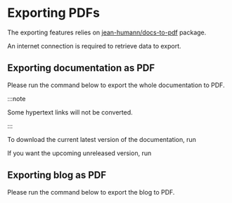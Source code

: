 
# Exporting PDFs

The exporting features relies on
[jean-humann/docs-to-pdf](https://github.com/jean-humann/docs-to-pdf) package.

An internet connection is required to retrieve data to export.

## Exporting documentation as PDF

Please run the command below to export the whole documentation to PDF.

:::note

Some hypertext links will not be converted.

:::

To download the current latest version of the documentation, run

<ExportingDocsBlock version={VERSION} />

If you want the upcoming unreleased version, run

<ExportingDocsBlock next />

## Exporting blog as PDF

Please run the command below to export the blog to PDF.

<ExportingBlogBlock />
